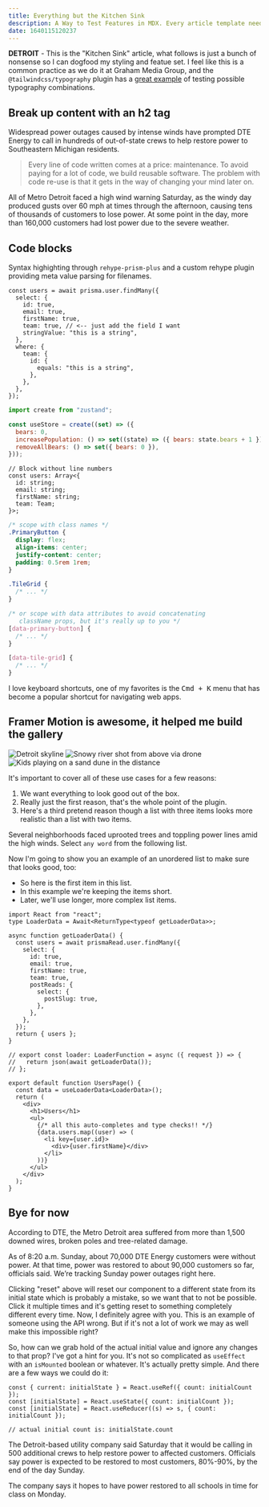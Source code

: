 ```yaml
---
title: Everything but the Kitchen Sink
description: A Way to Test Features in MDX. Every article template needs a kitchen sink!
date: 1640115120237
---
```


**DETROIT** - This is the "Kitchen Sink" article, what follows is just a bunch of nonsense so I can dogfood my styling and featue set. I feel like this is a common practice as we do it at Graham Media Group, and the `@tailwindcss/typography` plugin has a [great example](https://play.tailwindcss.com/uj1vGACRJA?layout=preview) of testing possible typography combinations.

## Break up content with an h2 tag

Widespread power outages caused by intense winds have prompted DTE
Energy to call in hundreds of out-of-state crews to help restore power to
Southeastern Michigan residents.

> Every line of code written comes at a price: maintenance. To avoid paying for a lot of code, we build reusable software. The problem with code re-use is that it gets in the way of changing your mind later on.

All of Metro Detroit faced a high wind warning Saturday, as the windy day
produced gusts over 60 mph at times through the afternoon, causing tens of
thousands of customers to lose power. At some point in the day, more than
160,000 customers had lost power due to the severe weather.

## Code blocks

Syntax highighting through `rehype-prism-plus` and a custom rehype plugin providing meta value parsing for filenames.

```tsx showLineNumbers {1, 9-16}
const users = await prisma.user.findMany({
  select: {
    id: true,
    email: true,
    firstName: true,
    team: true, // <-- just add the field I want
    stringValue: "this is a string",
  },
  where: {
    team: {
      id: {
        equals: "this is a string",
      },
    },
  },
});
```

```jsx filename=useStore.ts
import create from "zustand";

const useStore = create((set) => ({
  bears: 0,
  increasePopulation: () => set((state) => ({ bears: state.bears + 1 })),
  removeAllBears: () => set({ bears: 0 }),
}));
```

```tsx
// Block without line numbers
const users: Array<{
  id: string;
  email: string;
  firstName: string;
  team: Team;
}>;
```

```css showLineNumbers filename=app/styles/shared.css
/* scope with class names */
.PrimaryButton {
  display: flex;
  align-items: center;
  justify-content: center;
  padding: 0.5rem 1rem;
}

.TileGrid {
  /* ... */
}

/* or scope with data attributes to avoid concatenating
   className props, but it's really up to you */
[data-primary-button] {
  /* ... */
}

[data-tile-grid] {
  /* ... */
}
```

I love keyboard shortcuts, one of my favorites is the <kbd><Kbd>Cmd</Kbd> + <Kbd>K</Kbd></kbd>
menu that has become a popular shortcut for navigating web apps.

## Framer Motion is awesome, it helped me build the gallery

<Gallery aspectRatio="16 / 9">
  <Image
    src="/images/posts/kitchen-sink/detroit-skyline.jpg"
    alt="Detroit skyline"
    css={{ borderRadius: "0" }}
  />
  <Image
    src="/images/posts/kitchen-sink/drone-snow.jpg"
    alt="Snowy river shot from above via drone"
    css={{ borderRadius: "0" }}
  />
  <Image
    src="/images/posts/kitchen-sink/sleeping-bear.jpg"
    alt="Kids playing on a sand dune in the distance"
    css={{ borderRadius: "0" }}
    height={undefined}
    width={undefined}
    layout="fill"
    objectFit="contain"
  />
</Gallery>

It's important to cover all of these use cases for a few reasons:

1. We want everything to look good out of the box.
2. Really just the first reason, that's the whole point of the plugin.
3. Here's a third pretend reason though a list with three items looks more realistic than a list with two items.

Several neighborhoods faced uprooted trees and toppling power lines amid the
high winds. Select `any word` from the following list.

Now I'm going to show you an example of an unordered list to make sure that looks good, too:

- So here is the first item in this list.
- In this example we're keeping the items short.
- Later, we'll use longer, more complex list items.

```tsx filename="app/routes/posts/index.tsx" showLineNumbers
import React from "react";
type LoaderData = Await<ReturnType<typeof getLoaderData>>;

async function getLoaderData() {
  const users = await prismaRead.user.findMany({
    select: {
      id: true,
      email: true,
      firstName: true,
      team: true,
      postReads: {
        select: {
          postSlug: true,
        },
      },
    },
  });
  return { users };
}

// export const loader: LoaderFunction = async ({ request }) => {
//   return json(await getLoaderData());
// };

export default function UsersPage() {
  const data = useLoaderData<LoaderData>();
  return (
    <div>
      <h1>Users</h1>
      <ul>
        {/* all this auto-completes and type checks!! */}
        {data.users.map((user) => (
          <li key={user.id}>
            <div>{user.firstName}</div>
          </li>
        ))}
      </ul>
    </div>
  );
}
```

## Bye for now

According to DTE, the Metro Detroit area suffered from more than 1,500 downed
wires, broken poles and tree-related damage.

As of 8:20 a.m. Sunday, about 70,000 DTE Energy customers were without power. At
that time, power was restored to about 90,000 customers so far, officials said.
We’re tracking Sunday power outages right here.

Clicking "reset" above will reset our component to a different state from its
initial state which is probably a mistake, so we want that to not be possible.
Click it multiple times and it's getting reset to something completely different
every time. Now, I definitely agree with you. This is an example of someone
using the API wrong. But if it's not a lot of work we may as well make this
impossible right?

So, how can we grab hold of the actual initial value and ignore any changes to
that prop? I've got a hint for you. It's not so complicated as `useEffect` with
an `isMounted` boolean or whatever. It's actually pretty simple. And there are a
few ways we could do it:

```tsx
const { current: initialState } = React.useRef({ count: initialCount });
const [initialState] = React.useState({ count: initialCount });
const [initialState] = React.useReducer((s) => s, { count: initialCount });

// actual initial count is: initialState.count
```

The Detroit-based utility company said Saturday that it would be calling in 500
additional crews to help restore power to affected customers. Officials say
power is expected to be restored to most customers, 80%-90%, by the end of the
day Sunday.

The company says it hopes to have power restored to all schools in time for
class on Monday.
